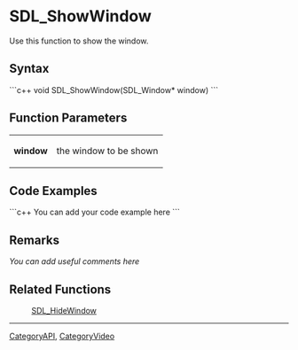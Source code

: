 <!-- pragma section-numbers off -->
<!-- pragma disable-camelcase -->

= SDL_ShowWindow =
Use this function to show the window.


== Syntax ==
```c++
void SDL_ShowWindow(SDL_Window* window)
```

== Function Parameters ==
{|
|'''window'''
|the window to be shown
|}

== Code Examples ==
```c++
You can add your code example here
```

== Remarks ==
''You can add useful comments here''

== Related Functions ==
:[[SDL_HideWindow]]

----
[[CategoryAPI]], [[CategoryVideo]]
